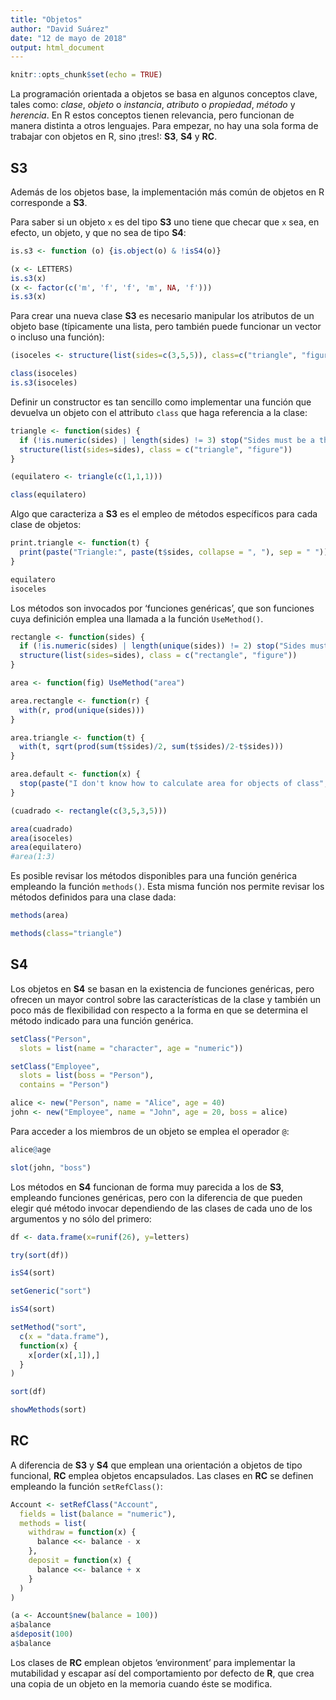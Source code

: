 ```yaml
---
title: "Objetos"
author: "David Suárez"
date: "12 de mayo de 2018"
output: html_document
---
```


```r
knitr::opts_chunk$set(echo = TRUE)
```

La programación orientada a objetos se basa en algunos conceptos clave, tales como: *clase*, *objeto* o *instancia*, *atributo* o *propiedad*, *método* y *herencia*. En R estos conceptos tienen relevancia, pero funcionan de manera distinta a otros lenguajes. Para empezar, no hay una sola forma de trabajar con objetos en R, sino ¡tres!: **S3**, **S4** y **RC**.

## S3 ##

Además de los objetos base, la implementación más común de objetos en R corresponde a **S3**.

Para saber si un objeto `x` es del tipo **S3** uno tiene que checar que `x` sea, en efecto, un objeto, y que no sea de tipo **S4**:

```r
is.s3 <- function (o) {is.object(o) & !isS4(o)}

(x <- LETTERS)
is.s3(x)
(x <- factor(c('m', 'f', 'f', 'm', NA, 'f')))
is.s3(x)
```

Para crear una nueva clase **S3** es necesario manipular los atributos de un objeto base (típicamente una lista, pero también puede funcionar un vector o incluso una función):

```r
(isoceles <- structure(list(sides=c(3,5,5)), class=c("triangle", "figure")))

class(isoceles)
is.s3(isoceles)
```

Definir un constructor es tan sencillo como implementar una función que devuelva un objeto con el attributo `class` que haga referencia a la clase:

```r
triangle <- function(sides) {
  if (!is.numeric(sides) | length(sides) != 3) stop("Sides must be a three-length numeric vector")
  structure(list(sides=sides), class = c("triangle", "figure"))
}

(equilatero <- triangle(c(1,1,1)))

class(equilatero)
```

Algo que caracteriza a **S3** es el empleo de métodos específicos para cada clase de objetos:

```r
print.triangle <- function(t) {
  print(paste("Triangle:", paste(t$sides, collapse = ", "), sep = " "))
}

equilatero
isoceles
```

Los métodos son invocados por 'funciones genéricas', que son funciones cuya definición emplea una llamada a la función `UseMethod()`.

```r
rectangle <- function(sides) {
  if (!is.numeric(sides) | length(unique(sides)) != 2) stop("Sides must be a four-length numeric vector")
  structure(list(sides=sides), class = c("rectangle", "figure"))
}

area <- function(fig) UseMethod("area")

area.rectangle <- function(r) {
  with(r, prod(unique(sides)))
}

area.triangle <- function(t) {
  with(t, sqrt(prod(sum(t$sides)/2, sum(t$sides)/2-t$sides)))
}

area.default <- function(x) {
  stop(paste("I don't know how to calculate area for objects of class", class(x)))
}

(cuadrado <- rectangle(c(3,5,3,5)))

area(cuadrado)
area(isoceles)
area(equilatero)
#area(1:3)
```

Es posible revisar los métodos disponibles para una función genérica empleando la función `methods()`. Esta misma función nos permite revisar los métodos definidos para una clase dada:

```r
methods(area)

methods(class="triangle")
```

## S4 ##

Los objetos en **S4** se basan en la existencia de funciones genéricas, pero ofrecen un mayor control sobre las características de la clase y también un poco más de flexibilidad con respecto a la forma en que se determina el método indicado para una función genérica.

```r
setClass("Person",
  slots = list(name = "character", age = "numeric"))

setClass("Employee",
  slots = list(boss = "Person"),
  contains = "Person")

alice <- new("Person", name = "Alice", age = 40)
john <- new("Employee", name = "John", age = 20, boss = alice)
```

Para acceder a los miembros de un objeto se emplea el operador `@`:

```r
alice@age

slot(john, "boss")
```

Los métodos en **S4** funcionan de forma muy parecida a los de **S3**, empleando funciones genéricas, pero con la diferencia de que pueden elegir qué método invocar dependiendo de las clases de cada uno de los argumentos y no sólo del primero:

```r
df <- data.frame(x=runif(26), y=letters)

try(sort(df))

isS4(sort)

setGeneric("sort")

isS4(sort)

setMethod("sort",
  c(x = "data.frame"),
  function(x) {
    x[order(x[,1]),]
  }
)

sort(df)

showMethods(sort)
```

## RC ##

A diferencia de **S3** y **S4** que emplean una orientación a objetos de tipo funcional, **RC** emplea objetos encapsulados. Las clases en **RC** se definen empleando la función `setRefClass()`:

```r
Account <- setRefClass("Account",
  fields = list(balance = "numeric"),
  methods = list(
    withdraw = function(x) {
      balance <<- balance - x
    },
    deposit = function(x) {
      balance <<- balance + x
    }
  )
)

(a <- Account$new(balance = 100))
a$balance
a$deposit(100)
a$balance
```

Los clases de **RC** emplean objetos 'environment' para implementar la mutabilidad y escapar así del comportamiento por defecto de **R**, que crea una copia de un objeto en la memoria cuando éste se modifica.